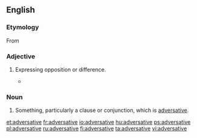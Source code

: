 ==English==

===Etymology===
From {{etyl|la|en}} {{term|adversativus||lang=la|of conjunctions, expressing opposition}}

===Adjective===
{{en-adj|-}}

# {{context|linguistics|lang=en}} Expressing opposition or difference.
#* {{quote-book|title=Divorce in the New Testament‎|page=155|author=Raymond F. Collins|year=1992|passage=In Matthew's Q-source, this short sentence may have been introduced by the strong '''adversative''' conjunction, "but" (alla).}}

===Noun===
{{en-noun}}

# {{context|rare|dated|lang=en}}  Something, particularly a clause or conjunction, which is [[#Adjective|adversative]].

[[et:adversative]]
[[fr:adversative]]
[[io:adversative]]
[[hu:adversative]]
[[ps:adversative]]
[[pl:adversative]]
[[ru:adversative]]
[[fi:adversative]]
[[ta:adversative]]
[[vi:adversative]]